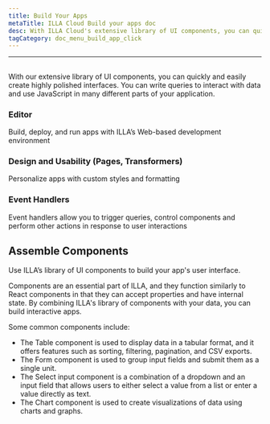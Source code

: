 ```yaml
---
title: Build Your Apps
metaTitle: ILLA Cloud Build your apps doc
desc: With ILLA Cloud's extensive library of UI components, you can quickly and easily create highly polished interfaces
tagCategory: doc_menu_build_app_click
---
```


* * *

## <Heading hidden>Build Your Apps</Heading>

With our extensive library of UI components, you can quickly and easily create highly polished interfaces. You can write queries to interact with data and use JavaScript in many different parts of your application.

### Editor

Build, deploy, and run apps with ILLA’s Web-based development environment

### Design and Usability (Pages, Transformers)

Personalize apps with custom styles and formatting

### Event Handlers

Event handlers allow you to trigger queries, control components and perform other actions in response to user interactions

## Assemble Components

Use ILLA’s library of UI components to build your app's user interface.

Components are an essential part of ILLA, and they function similarly to React components in that they can accept properties and have internal state. By combining ILLA's library of components with your data, you can build interactive apps.

Some common components include:

-   The Table component is used to display data in a tabular format, and it offers features such as sorting, filtering, pagination, and CSV exports.
-   The Form component is used to group input fields and submit them as a single unit.
-   The Select input component is a combination of a dropdown and an input field that allows users to either select a value from a list or enter a value directly as text.
-   The Chart component is used to create visualizations of data using charts and graphs.
